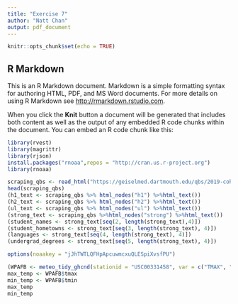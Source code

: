```yaml
---
title: "Exercise 7"
author: "Natt Chan"
output: pdf_document
---
```


```r
knitr::opts_chunk$set(echo = TRUE)
```

## R Markdown

This is an R Markdown document. Markdown is a simple formatting syntax for authoring HTML, PDF, and MS Word documents. For more details on using R Markdown see <http://rmarkdown.rstudio.com>.

When you click the **Knit** button a document will be generated that includes both content as well as the output of any embedded R code chunks within the document. You can embed an R code chunk like this:

```r
library(rvest)
library(magrittr)
library(rjson)
install.packages("rnoaa",repos = "http://cran.us.r-project.org")
library(rnoaa)
```

\section{1. Scrape https://geiselmed.dartmouth.edu/qbs/2019-cohort/}

```r
scraping_qbs <- read_html("https://geiselmed.dartmouth.edu/qbs/2019-cohort")
head(scraping_qbs)
(h1_text <- scraping_qbs %>% html_nodes("h1") %>%html_text())
(h2_text <- scraping_qbs %>% html_nodes("h2") %>%html_text())
(ul_text <- scraping_qbs %>% html_nodes("ul") %>%html_text())
(strong_text <- scraping_qbs %>%html_nodes("strong") %>%html_text())
(student_names <- strong_text[seq(2, length(strong_text),4)])
(student_hometowns <- strong_text[seq(3, length(strong_text), 4)])
(languages <- strong_text[seq(4, length(strong_text), 4)])
(undergrad_degrees <- strong_text[seq(5, length(strong_text), 4)])
```

\section{2. Use the library rnoaa and obtain a web token from this url www.ncdc.noaa.gov/cdo-web/token and obtain min and max temperature of WRIGHT PATTERSON AFB, OH US}

```r
options(noaakey = "jJhTWTLQFHpApcuwmcxuQLESpiXvsfPU")

(WPAFB <- meteo_tidy_ghcnd(stationid = "USC00331458", var = c("TMAX", "TMIN"), date_min = "2020-11-04",date_max = "2020-11-04"))
max_temp <- WPAFB$tmax
min_temp <- WPAFB$tmin
max_temp
min_temp
```
